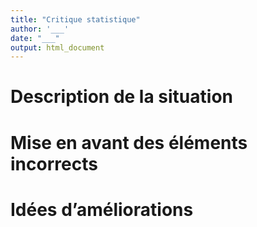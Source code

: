 ```yaml
---
title: "Critique statistique"
author: '___'
date: "___"
output: html_document
---
```


# Description de la situation

<!--% Choisissez une situation à critiquer. Vous pouvez employez un graphique ou une situation dans la section [Critique statistique](https://wp.sciviews.org/sdd-umons/?iframe=wp.sciviews.org/sdd-umons-2022/critique-statistique.html) ou bien en choisir un autre ailleurs. -->

# Mise en avant des éléments incorrects

<!--% Expliquer toutes les erreurs trouvées. -->

# Idées d'améliorations

<!--% Indiquez ce que vous feriez pour corriger ces erreurs. -->

